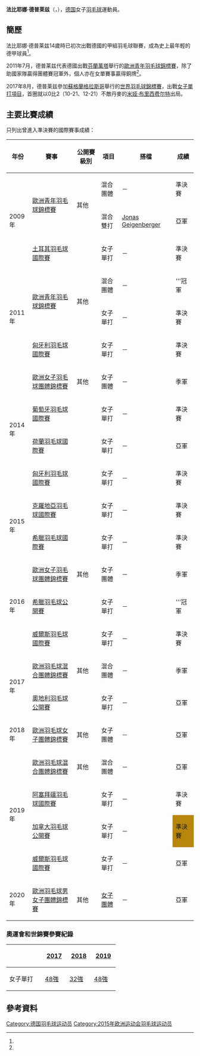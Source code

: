 {{noteTA|G1=Badminton}}
{{Infobox 羽球選手
| playername              = 法比耶娜·德普莱兹<br/>{{lang|de|Fabienne Deprez}}
| image                   = 
| size                    = 
| caption                 = 
| birth_name              = 
| date_of_birth           = {{birth_date_and_age|1992|2|8}}<ref name="15Baku">{{cite web|title=Athletes - Germany GER - Fabienne Deprez|url=http://www.baku2015.com/athletes/athlete=deprez-fabienne-1013074/index.html?intcmp=athletes-hub|publisher=Baku 2015 European Games official website|access-date=2015-06-18|archive-url=https://web.archive.org/web/20150618114737/http://www.baku2015.com/athletes/athlete=deprez-fabienne-1013074/index.html?intcmp=athletes-hub|archive-date=2015-06-18|dead-url=yes}}{{en}}</ref>
| place_of_birth          = {{GER}}[[朗根费尔德|朗根费尔德]]<ref name="profile">[http://www.badminton.de/Fabienne-Deprez.1772.0.html Fabienne Deprez] {{webarchive|url=https://web.archive.org/web/20160824004710/http://www.badminton.de/Fabienne-Deprez.1772.0.html |date=2016-08-24 }} Deutscher Badminton-Verband {{de}}</ref>
| height                  = {{height|m=1.71}}<ref name="15Baku"/>
| weight                  = {{weight|kg=58}}<ref name="15Baku"/>
| event                   = 女子單打
| country                 = {{GER}}
| years_active            = 
| handedness              = 
| coach                   = 
| highest_ranking         = 第94位（女單）
| date_of_highest_ranking = 2015年6月11日<ref name="ranking">[http://bwfcontent.tournamentsoftware.com/ranking/player.aspx?id=9193&player=108341 BWF World Ranking - Ranking of Fabienne DEPREZ (21854)]{{en}}</ref>
| current_ranking         = 第94位（女單）
| date_of_current_ranking = 2015年6月11日<ref>[http://bwfcontent.tournamentsoftware.com/ranking/category.aspx?id=9193&category=473 BWF World Ranking - BWF世界排名榜 (6/11/2015) - Women's singles] {{Wayback|url=http://bwfcontent.tournamentsoftware.com/ranking/category.aspx?id=9193&category=473 |date=20190701082744 }}{{en}}</ref>
| played                  = 138勝–101負（女單）<br/>1勝–1負（女雙）<br/>14勝–10負（混雙）
| titles                  = 
| bwf_profile             = 6A01B36E-A085-43A7-B540-7A047771F982
| bwf_id                  = 21854
| updated                 = 2015年6月18日
}}
{{MedalTableTop|width=286px}}
{{MedalSport | 女子[[羽毛球|羽毛球]]}}
{{MedalCountry | {{GER}}}}
{{MedalCompetition | [[歐洲羽毛球混合團體錦標賽|歐洲羽毛球混合團體錦標賽]]}}
{{MedalBronze| [[2017年歐洲羽毛球混合團體錦標賽|2017年 盧賓]] | 混合團體 }}
{{MedalSilver| [[2019年歐洲羽毛球混合團體錦標賽|2019年 哥本哈根]] | 混合團體 }}
{{MedalCompetition | [[歐洲羽毛球男女子團體錦標賽|歐洲羽毛球男女子團體錦標賽]]}}
{{MedalBronze| [[2014年歐洲羽毛球女子團體錦標賽|2014年 巴塞爾]] | 女子團體 }}
{{MedalBronze| [[2016年歐洲羽毛球女子團體錦標賽|2016年 喀山]] | 女子團體 }}
{{MedalSilver| [[2018年歐洲羽毛球女子團體錦標賽|2018年 喀山]] | 女子團體 }}
{{MedalSilver| [[2020年歐洲羽毛球男女子團體錦標賽|2020年 列萬]] | [[2020年歐洲羽毛球女子團體錦標賽|女子團體]] }}
{{MedalCompetition | [[歐洲青年羽毛球錦標賽|歐洲青年羽毛球錦標賽]]}}
{{MedalBronze | [[2009年歐洲青年羽毛球錦標賽|2009年 米蘭]] | 混合團體 }}
{{MedalSilver | [[2009年歐洲青年羽毛球錦標賽|2009年 米蘭]] | 混合雙打 }}
{{MedalGold   | [[2011年歐洲青年羽毛球錦標賽|2011年 萬塔]] | 混合團體 }}
{{MedalBronze | [[2011年歐洲青年羽毛球錦標賽|2011年 萬塔]] | 女子單打 }}
{{MedalBottom}}
'''法比耶娜·德普莱兹'''（{{lang-de|'''Fabienne Deprez'''}}，{{bd|1992年|2月8日||}}），[[德国|德国]]女子[[羽毛球|羽毛球]]運動員。

==簡歷==
法比耶娜·德普莱兹14歲時已初次出戰德國的甲組羽毛球聯賽，成為史上最年輕的德甲球員<ref name="profile"/>。

2011年7月，德普莱兹代表德國出戰[[芬蘭|芬蘭]][[萬塔|萬塔]]舉行的[[2011年歐洲青年羽毛球錦標賽|歐洲青年羽毛球錦標賽]]，除了助國家隊贏得團體賽冠軍外，個人亦在女單賽事贏得銅牌<ref name="profile"/>。

2017年8月，德普莱兹參加[[蘇格蘭|蘇格蘭]][[格拉斯哥|格拉斯哥]]舉行的[[2017年世界羽毛球錦標賽|世界羽毛球錦標賽]]，出戰[[2017年世界羽毛球錦標賽女子單打項目|女子單打項目]]，首圈就以0比2（10-21、12-21）不敵丹麥的[[米娅·布里西费尔特|米娅·布里西费尔特]]出局。

==主要比賽成績==
只列出曾進入準決賽的國際賽事成績：
{| class=wikitable style="text-align:center; font-size:small;" 
!width="50"|年份
!width="180"|賽事
!width="80"|公開賽級別
!width="60"|項目
!width="150"|搭檔
!width="50"|成績
|-
!rowspan="3"|2009年
|rowspan="2"|[[2009年歐洲青年羽毛球錦標賽|歐洲青年羽毛球錦標賽]]
|rowspan="2"|其他
|混合團體
|－
|bgcolor="#b8860b"|準決賽
|-
|混合雙打
|[[Jonas_Geigenberger|Jonas Geigenberger]]
|bgcolor="silver"|亞軍
|-
|[[2009年土耳其羽毛球國際賽|土耳其羽毛球國際賽]]
|{{BWFIS}}
|女子單打
|－
|bgcolor="#b8860b"|準決賽
|-
!rowspan="3"|2011年
|rowspan="2"|[[2011年歐洲青年羽毛球錦標賽|歐洲青年羽毛球錦標賽]]
|rowspan="2"|其他
|混合團體
|－
|bgcolor="gold"|'''冠軍
|-
|女子單打
|－
|bgcolor="#b8860b"|準決賽
|-
|[[2011年匈牙利羽毛球國際賽|匈牙利羽毛球國際賽]]
|{{BWFIS}}
|女子單打
|－
|bgcolor="#b8860b"|準決賽
|-
!rowspan="4"|2014年
|[[2014年歐洲女子羽毛球團體錦標賽|歐洲女子羽毛球團體錦標賽]]
|其他
|女子團體
|－
|bgcolor="#b8860b"|季軍
|-
|[[2014年葡萄牙羽毛球國際賽|葡萄牙羽毛球國際賽]]
|{{BWFIS}}
|女子單打
|－
|bgcolor="#b8860b"|準決賽
|-
|[[2014年荷蘭羽毛球國際賽|荷蘭羽毛球國際賽]]
|{{BWFIS}}
|女子單打
|－
|bgcolor="silver"|亞軍
|-
|[[2014年匈牙利羽毛球國際賽|匈牙利羽毛球國際賽]]
|{{BWFIS}}
|女子單打
|－
|bgcolor="#b8860b"|準決賽
|-
!rowspan="2"|2015年
|[[2015年克羅地亞羽毛球國際賽|克羅地亞羽毛球國際賽]]
|{{BWFIS}}
|女子單打
|－
|bgcolor="#b8860b"|準決賽
|-
|[[2015年希臘羽毛球國際賽|希臘羽毛球國際賽]]
|{{BWFIS}}
|女子單打
|－
|bgcolor="#b8860b"|準決賽
|-
!rowspan="3"|2016年
|[[2016年歐洲女子羽毛球團體錦標賽|歐洲女子羽毛球團體錦標賽]]
|其他
|女子團體
|－
|bgcolor="#b8860b"|季軍
|-
|[[2016年希臘羽毛球公開賽|希臘羽毛球公開賽]]
|{{BWFIS}}
|女子單打
|－
|bgcolor="gold"|'''冠軍
|-
|[[2016年威爾斯羽毛球國際賽|威爾斯羽毛球國際賽]]
|{{BWFIC}}
|女子單打
|－
|bgcolor="#b8860b"|準決賽
|-
!rowspan="2"|2017年
|[[2017年歐洲羽毛球混合團體錦標賽|歐洲羽毛球混合團體錦標賽]]
|其他
|混合團體
|－
|bgcolor="#b8860b"|季軍
|-
|[[2017年奧地利羽毛球公開賽|奧地利羽毛球公開賽]]
|{{BWFIC}}
|女子單打
|－
|bgcolor="silver"|亞軍
|-
!rowspan="1"|2018年
|[[2018年歐洲羽毛球女子團體錦標賽|歐洲羽毛球女子團體錦標賽]]
|其他
|女子團體
|－
|bgcolor="silver"|亞軍
|-
!rowspan="4"|2019年
|[[2019年歐洲羽毛球混合團體錦標賽|歐洲羽毛球混合團體錦標賽]]
|其他
|混合團體
|－
|bgcolor="silver"|亞軍
|-
|[[2019年阿塞拜疆羽毛球國際賽|阿塞拜疆羽毛球國際賽]]
|{{BWFIC}}
|女子單打
|－
|bgcolor="#b8860b"|準決賽
|-
|[[2019年加拿大羽毛球公開賽|加拿大羽毛球公開賽]]
|{{BWF100}}
|女子單打
|－
|style="background:#b8860b;"|準決賽
|-
|[[2019年威爾斯羽毛球國際賽|威爾斯羽毛球國際賽]]
|{{BWFIS}}
|女子單打
|－
|bgcolor="silver"|亞軍
|-
!rowspan="1"|2020年
|[[2020年歐洲羽毛球男女子團體錦標賽|歐洲羽毛球男女子團體錦標賽]]
|其他
|[[2020年歐洲羽毛球女子團體錦標賽|女子團體]]
|－
|bgcolor="silver"|亞軍
|}
{{BWF賽事級別索引}}

===奧運會和世錦賽參賽紀錄===
{| class=wikitable style="text-align:center; font-size:small;" 
!
!width="50"|[[2017年世界羽毛球錦標賽|2017]]
!width="50"|[[2018年世界羽毛球錦標賽|2018]]
!width="50"|[[2019年世界羽毛球錦標賽|2019]]
|-
!width="80"|女子單打
|[[2017年世界羽毛球錦標賽女子單打項目|48強]]
|[[2018年世界羽毛球錦標賽女子單打項目|32強]]
|[[2019年世界羽毛球錦標賽女子單打項目|48強]]
|}

==參考資料==
{{Reflist}}

{{DEFAULTSORT:Deprez, Fabienne}}
[[Category:德国羽毛球运动员|Category:德国羽毛球运动员]]
[[Category:2015年欧洲运动会羽毛球运动员|Category:2015年欧洲运动会羽毛球运动员]]